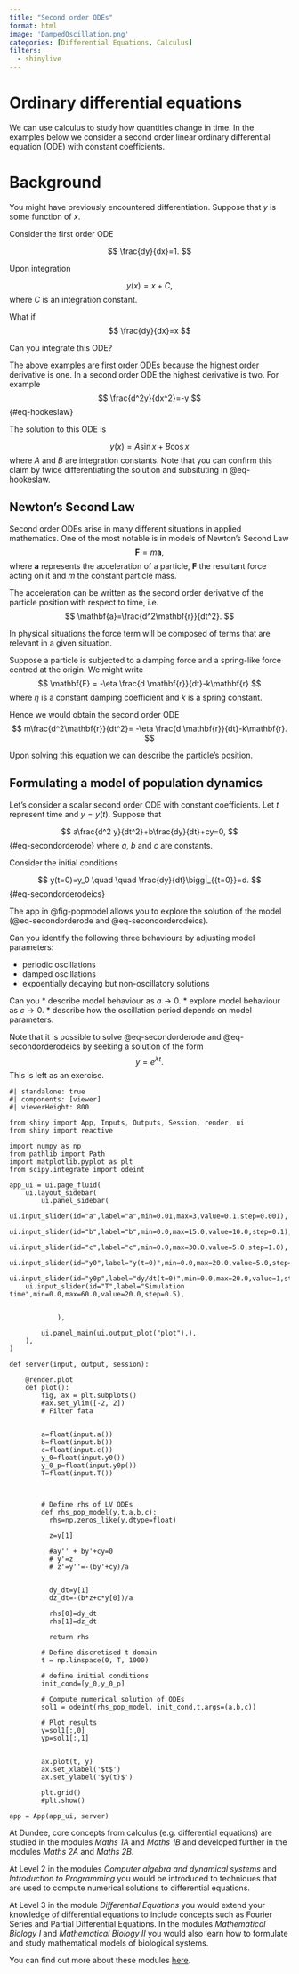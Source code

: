 ```yaml
---
title: "Second order ODEs"
format: html 
image: 'DampedOscillation.png'
categories: [Differential Equations, Calculus]
filters:
  - shinylive
---
```


# Ordinary differential equations 



We can use calculus to study how quantities change in time. In the examples below we consider a second order linear ordinary differential equation (ODE) with constant coefficients. 


# Background {#sec-background}

You might have previously encountered differentiation. Suppose that $y$ is some function of $x$. 

Consider the first order ODE

$$
\frac{dy}{dx}=1.
$$

Upon integration

$$
y(x)=x+C,
$$
where $C$ is an integration constant.


What if
$$
\frac{dy}{dx}=x
$$

Can you integrate this ODE?

The above examples are first order ODEs because the highest order derivative is one. In a second order ODE the highest derivative is two. For example
$$
\frac{d^2y}{dx^2}=-y
$$ {#eq-hookeslaw}

The solution to this ODE is 

$$
y(x)=A\sin x
 + B \cos x$$
where $A$ and $B$ are integration constants. Note that you can confirm this claim by twice differentiating the solution and subsituting in @eq-hookeslaw.


::: {.callout-note}
# Newton's Second Law

Second order ODEs arise in many different situations in applied mathematics. One of the most notable is in models of Newton's Second Law
$$
\mathbf{F}=m\mathbf{a},
$$
where  $\mathbf{a}$  represents the acceleration of a particle, $\mathbf{F}$ the resultant force acting on it and $m$ the constant particle mass.


The acceleration can be written as the second order derivative of the particle position  with respect to time, i.e.
$$
\mathbf{a}=\frac{d^2\mathbf{r}}{dt^2}.
$$

In  physical situations the force term will be composed of terms that are relevant in a given situation. 

Suppose a particle is subjected to a damping force and a spring-like force centred at the origin. We might write
$$
\mathbf{F} = -\eta \frac{d \mathbf{r}}{dt}-k\mathbf{r}
$$
where $\eta$ is a constant damping coefficient and $k$ is a spring constant.

Hence we would obtain the second order ODE
$$
m\frac{d^2\mathbf{r}}{dt^2}= -\eta \frac{d \mathbf{r}}{dt}-k\mathbf{r}.
$$

Upon solving this equation we can describe the particle's position. 

:::



## Formulating a model of population dynamics

Let's consider a scalar second order ODE  with constant coefficients. Let $t$ represent time and $y=y(t)$. Suppose that

$$
a\frac{d^2 y}{dt^2}+b\frac{dy}{dt}+cy=0,
$$ {#eq-secondorderode}
where $a$, $b$ and $c$ are constants. 

Consider the initial conditions

$$
y(t=0)=y_0 \quad \quad \frac{dy}{dt}\bigg|_{{t=0}}=d.
$$ {#eq-secondorderodeics}


The app in @fig-popmodel allows you to explore the solution of the model (@eq-secondorderode and @eq-secondorderodeics). 

Can you identify the following three behaviours by adjusting model parameters:

* periodic oscillations
* damped oscillations
* expoentially decaying but non-oscillatory solutions



Can you 
  * describe model behaviour as $a\rightarrow 0$. 
  * explore model behaviour as $c\rightarrow 0$. 
  * describe how the oscillation period depends on model parameters.


Note that it is possible to solve @eq-secondorderode and @eq-secondorderodeics by seeking a solution of the form
$$
y=e^{\lambda t}.
$$
This is left as an exercise.


::: {#fig-popmodel}

```shinylive-python
#| standalone: true
#| components: [viewer]
#| viewerHeight: 800

from shiny import App, Inputs, Outputs, Session, render, ui
from shiny import reactive

import numpy as np
from pathlib import Path
import matplotlib.pyplot as plt
from scipy.integrate import odeint

app_ui = ui.page_fluid(
    ui.layout_sidebar(
        ui.panel_sidebar(
    ui.input_slider(id="a",label="a",min=0.01,max=3,value=0.1,step=0.001),
    ui.input_slider(id="b",label="b",min=0.0,max=15.0,value=10.0,step=0.1),             
    ui.input_slider(id="c",label="c",min=0.0,max=30.0,value=5.0,step=1.0),   
    ui.input_slider(id="y0",label="y(t=0)",min=0.0,max=20.0,value=5.0,step=1.0),
    ui.input_slider(id="y0p",label="dy/dt(t=0)",min=0.0,max=20.0,value=1,step=1.0),
    ui.input_slider(id="T",label="Simulation time",min=0.0,max=60.0,value=20.0,step=0.5),
              
          
            ),

        ui.panel_main(ui.output_plot("plot"),),
    ),
)

def server(input, output, session):
    
    @render.plot
    def plot():
        fig, ax = plt.subplots()
        #ax.set_ylim([-2, 2])
        # Filter fata
        
        
        a=float(input.a())
        b=float(input.b())
        c=float(input.c())
        y_0=float(input.y0())
        y_0_p=float(input.y0p())
        T=float(input.T())
        

        
        # Define rhs of LV ODEs
        def rhs_pop_model(y,t,a,b,c):
          rhs=np.zeros_like(y,dtype=float)

          z=y[1]

          #ay'' + by'+cy=0
          # y'=z
          # z'=y''=-(by'+cy)/a


          dy_dt=y[1]
          dz_dt=-(b*z+c*y[0])/a

          rhs[0]=dy_dt
          rhs[1]=dz_dt

          return rhs

        # Define discretised t domain
        t = np.linspace(0, T, 1000)

        # define initial conditions
        init_cond=[y_0,y_0_p]
        
        # Compute numerical solution of ODEs
        sol1 = odeint(rhs_pop_model, init_cond,t,args=(a,b,c))

        # Plot results
        y=sol1[:,0]
        yp=sol1[:,1]
        
        
        ax.plot(t, y)
        ax.set_xlabel('$t$')
        ax.set_ylabel('$y(t)$')

        plt.grid()
        #plt.show()
    
app = App(app_ui, server)
```
:::





:::{.callout-note}

At Dundee, core concepts from calculus (e.g. differential equations) are studied in the modules  *Maths 1A* and *Maths 1B* and developed further in the modules  *Maths 2A* and *Maths 2B*.


At Level 2  in the modules *Computer algebra and dynamical systems* and *Introduction to Programming* you would be introduced to techniques that are used to compute numerical solutions to differential equations. 

At Level 3 in the module  *Differential Equations*  you would extend your knowledge of differential equations to include concepts such as Fourier Series and Partial Differential Equations. In the modules *Mathematical Biology I* and *Mathematical Biology II* you would also learn how to formulate and study mathematical models of biological systems.

You can find out more about these modules [here](https://www.dundee.ac.uk/undergraduate/mathematics-bsc/teaching-and-assessment).

:::





